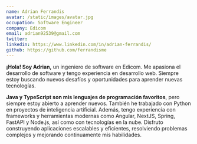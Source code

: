```yaml
---
name: Adrian Ferrandis
avatar: /static/images/avatar.jpg
occupation: Software Engineer
company: Edicom
email: adrian92539@gmail.com
twitter:
linkedin: https://www.linkedin.com/in/adrian-ferrandis/
github: https://github.com/ferrandisme
---
```


<b>¡Hola! Soy Adrian,</b> un ingeniero de software en Edicom. Me apasiona el desarrollo de software
y tengo experiencia en desarrollo web. Siempre estoy buscando nuevos desafíos y oportunidades para
aprender nuevas tecnologías.

<b>Java y TypeScript son mis lenguajes de programación favoritos</b>, pero siempre estoy abierto a
aprender nuevos. También he trabajado con Python en proyectos de inteligencia artificial. Además,
tengo experiencia con frameworks y herramientas modernas como Angular, NextJS, Spring, FastAPI y
Node.js, así como con tecnologías en la nube. Disfruto construyendo aplicaciones escalables y
eficientes, resolviendo problemas complejos y mejorando continuamente mis habilidades.

